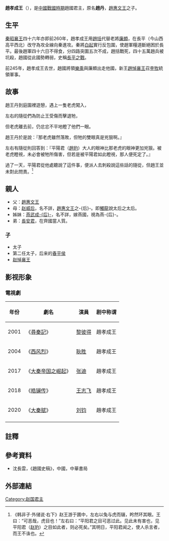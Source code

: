 {{Other uses|subject=趙孝成王趙丹|other=[[中國|中國]][[演員|演員]]趙丹|赵丹}}
{{Emperorcn box|圖像=
|名称=趙孝成王
|姓名=趙丹
|謚号=孝成王
|陵墓=不明
|政權=[[趙國|趙國]]
|出生日期=？
|逝世日期=前245年
|在位=前265年—前245年
}}

'''趙孝成王'''（{{bd|？||前245年||Z}}），是[[战国时期|中國戰國時期]]趙國君主，原名'''趙丹'''，[[趙惠文王|趙惠文王]]之子。

== 生平 ==
[[秦昭襄王|秦昭襄王]]四十六年亦即前260年，趙孝成王用[[趙括|趙括]]代替老將[[廉頗|廉頗]]，在長平（今山西高平西北）改守為攻全線向秦進攻。秦將[[白起|白起]]實行反包圍，使趙軍糧道斷絕困於長平。最後趙軍四十六日不得食，分四路突圍五次不成，趙括戰死，四十五萬趙兵被坑殺，趙國從此國勢轉弱，史稱[[長平之戰|長平之戰]]。

前245年，趙孝成王去世，趙國將領[[樂乘|樂乘]]與廉頗出走他國，新王[[趙悼襄王|趙悼襄王]]召[[李牧|李牧]]統領軍事。

==故事==

趙王丹到庭園裡遊憩，遇上一隻老虎闖入，

左右的隨從們為防止王受傷而擊退牠，

但老虎離去前，仍忿忿不平地瞪了他們一眼。

趙王丹於是說：『那老虎雖然落敗，但牠的雙眼真是兇狠啊。』

左右有隨從則回答到：『平陽君（[[趙豹|趙豹]]）大人的眼神比那老虎的眼神更加兇狠。被老虎瞪視，未必會被牠所傷害，但若是被平陽君如此瞪視，那人便死定了。』

過了一天，平陽君從他處聽說了這件事，便派人去刺殺說這些話的隨從，但趙王並未對此問責。<ref>《韩非子·外储说·右下》赵王游于圃中，左右以兔与虎而辍，盻然环其眼。王曰：“可恶哉，虎目也！”左右曰：“平阳君之目可恶过此。见此未有害也，见平阳君（[[赵豹|赵豹]]）之目如此者，则必死矣。”其明日，平阳君闻之，使人杀言者，而王不诛也。</ref>

==親人==
*父：[[趙惠文王|趙惠文王]]
*母：[[赵威后|赵威后]]，名不詳，[[趙惠文王|趙惠文王]]之-{后}-。即[[觸龍|觸龍]]說太后之太后。
*姊妹：[[燕武成后|燕武成-{后}-]]，名不詳，嫁燕國，視為燕-{后}-。
*弟：[[長安君_(趙國)|長安君]]，在齊國當人質。

=== 子 ===
*太子
*第二任太子，后来的[[春平侯|春平侯]]
*[[赵悼襄王|赵悼襄王]]

== 影视形象 ==
===電視劇===
{| class="wikitable"
!年份
!劇名
!演員
!剧中称谓
|-
|2001||《[[尋秦記_(電視劇)|尋秦記]]》||[[黎彼得|黎彼得]]||趙孝成王
|-
|2004||《[[铁血长平|西风烈]]》||[[耿胜|耿胜]]||趙孝成王
|-
|2017||《[[大秦帝国之崛起|大秦帝国之崛起]]》||[[張迪_(男演員)|张迪]]||趙孝成王	
|-
|2018||《[[皓镧传|皓镧传]]》||[[王志飞|王志飞]]||趙孝成王
|-
|2020||《[[大秦赋|大秦赋]]》||[[劉鈞_(演員)|刘钧]]||趙孝成王
|-
|}

==註釋==
{{reflist}}

==參考資料==
*沈長雲，《趙國史稿》，中國，中華書局

==外部連結==
{{中国皇帝|父[[趙惠文王|趙惠文王]]|子[[趙悼襄王|趙悼襄王]]|[[赵国|趙國君主]]|前265年—前245年}}
{{赵国君主}}

[[Category:赵国君主|Category:赵国君主]]